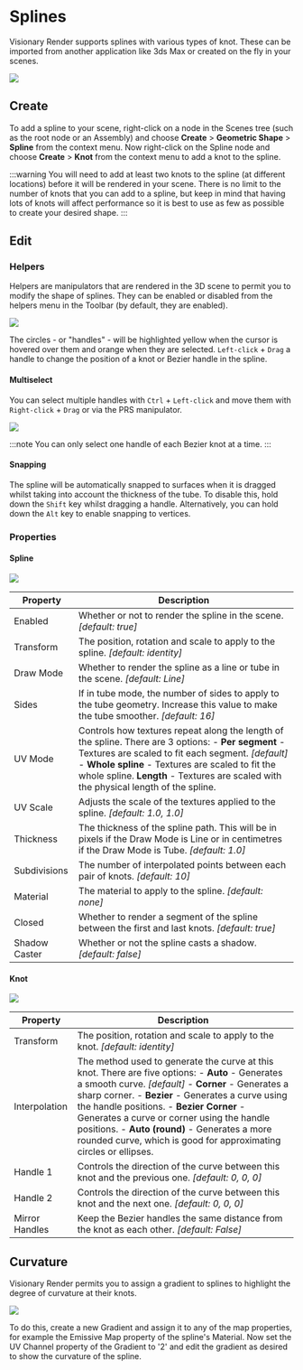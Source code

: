 # Splines

Visionary Render supports splines with various types of knot. These can be imported from another application like 3ds Max or created on the fly in your scenes.

![](/img/visionary-render/renderer/splines/overview.png)

## Create

To add a spline to your scene, right-click on a node in the Scenes tree (such as the root node or an Assembly) and choose **Create** > **Geometric Shape** > **Spline** from the context menu. Now right-click on the Spline node and choose **Create** > **Knot** from the context menu to add a knot to the spline.

:::warning
You will need to add at least two knots to the spline (at different locations) before it will be rendered in your scene. There is no limit to the number of knots that you can add to a spline, but keep in mind that having lots of knots will affect performance so it is best to use as few as possible to create your desired shape.
:::

## Edit

### Helpers

Helpers are manipulators that are rendered in the 3D scene to permit you to modify the shape of splines. They can be enabled or disabled from the helpers menu in the Toolbar (by default, they are enabled).

![](/img/visionary-render/renderer/splines/helpers.png)

The circles - or "handles" - will be highlighted yellow when the cursor is hovered over them and orange when they are selected. `Left-click` + `Drag` a handle to change the position of a knot or Bezier handle in the spline.

#### Multiselect

You can select multiple handles with `Ctrl` + `Left-click` and move them with `Right-click` + `Drag` or via the PRS manipulator.

![](/img/visionary-render/renderer/splines/multiselect.png)

:::note
You can only select one handle of each Bezier knot at a time.
:::

#### Snapping

The spline will be automatically snapped to surfaces when it is dragged whilst taking into account the thickness of the tube. To disable this, hold down the `Shift` key whilst dragging a handle. Alternatively, you can hold down the `Alt` key to enable snapping to vertices.

### Properties

#### Spline

![](/img/visionary-render/renderer/splines/spline-properties.png)

| Property | Description |
|----------|-------------|
| Enabled | Whether or not to render the spline in the scene. *[default: true]* |
| Transform | The position, rotation and scale to apply to the spline. *[default: identity]* |
| Draw Mode | Whether to render the spline as a line or tube in the scene. *[default: Line]* |
| Sides | If in tube mode, the number of sides to apply to the tube geometry. Increase this value to make the tube smoother. *[default: 16]* |
| UV Mode | Controls how textures repeat along the length of the spline. There are 3 options: - **Per segment** - Textures are scaled to fit each segment. *[default]* - **Whole spline** - Textures are scaled to fit the whole spline. **Length** - Textures are scaled with the physical length of the spline. |
| UV Scale | Adjusts the scale of the textures applied to the spline. *[default: 1.0, 1.0]* | 
| Thickness | The thickness of the spline path. This will be in pixels if the Draw Mode is Line or in centimetres if the Draw Mode is Tube. *[default: 1.0]* |
| Subdivisions | The number of interpolated points between each pair of knots. *[default: 10]* |
| Material | The material to apply to the spline. *[default: none]* |
| Closed | Whether to render a segment of the spline between the first and last knots. *[default: true]* |
| Shadow Caster | Whether or not the spline casts a shadow. *[default: false]* |

#### Knot

![](/img/visionary-render/renderer/splines/knot-properties.png)

| Property | Description |
|----------|-------------|
| Transform | The position, rotation and scale to apply to the knot. *[default: identity]* |
| Interpolation | The method used to generate the curve at this knot. There are five options: - **Auto** - Generates a smooth curve. *[default]* - **Corner** - Generates a sharp corner. - **Bezier** - Generates a curve using the handle positions. - **Bezier Corner** - Generates a curve or corner using the handle positions. - **Auto (round)** - Generates a more rounded curve, which is good for approximating circles or ellipses. |
| Handle 1 | Controls the direction of the curve between this knot and the previous one. *[default: 0, 0, 0]* |
| Handle 2 | Controls the direction of the curve between this knot and the next one. *[default: 0, 0, 0]* |
| Mirror Handles | Keep the Bezier handles the same distance from the knot as each other. *[default: False]* | 

## Curvature

Visionary Render permits you to assign a gradient to splines to highlight the degree of curvature at their knots.

![](/img/visionary-render/renderer/splines/curvature.png)

To do this, create a new Gradient and assign it to any of the map properties, for example the Emissive Map property of the spline's Material. Now set the UV Channel property of the Gradient to '2' and edit the gradient as desired to show the curvature of the spline.
